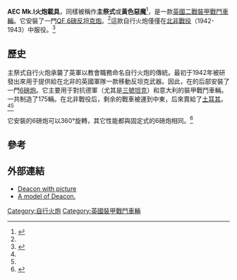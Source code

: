 {{Infobox Weapon
|is_vehicle=yes
|is_artillery=no
|is_UK=yes
|type=[[自行火炮|自行火炮]]、[[驅逐戰車|驅逐戰車]]
|origin={{UK}}
|        name=AEC Mk I火炮載具 <br />通稱：主祭式
|        image=[[File:AEC_Deacon.jpg|200px]] <br />[[File:主祭式自行火炮.jpg|200px]]
|   image_size=
|      caption=
|       length=21 ft (6.39 m)
|        width=7 ft 9 in (2.36 m)
|       height=9 ft 3 in (2.82 m)
|       weight=12.2 tonne
|   suspension=輪式（4 x 4 ）
|   speed=19 mph (30 km/h)
|        vehicle_range=280 km
|primary_armament=[[QF_6磅炮|QF 6磅炮]] (57 mm)<br />備彈量24發
|    secondary-armament=無
|       armour=最大20 mm 
|       engine=AEC A173 6缸 [[柴油機|柴油機]]
| engine_power=95匹
|     pw_ratio=7.8匹/噸
|         crew=4
<!-- Service history -->
|service= 1942–43
|used_by= {{UK}}
|wars= [[第二次世界大戰|第二次世界大戰]]
<!-- Production history -->
|designer= 
|design_date=
|manufacturer=AEC
|production_date=
|number= 175
|variants= 
<!-- Ranged weapon specifications --> 
|cartridge= 
|caliber= 
|action= 
|rate= 
|velocity= 
|range= 
|max_range= 
|feed= 
|sights= 
<!-- Artillery specifications -->
|breech=
|recoil=
|carriage=
|elevation=
}}
'''AEC Mk.I火炮載具'''，同樣被稱作'''主祭式'''或'''黃色惡魔'''<ref name=aec>{{Cite web  |url=http://en.valka.cz/viewtopic.php/t/63270/start/-1  |title=AEC 6 pdr. I Gun Carrier Mk.  |accessdate=2014-01-11  |archive-date=2014-01-11  |archive-url=https://web.archive.org/web/20140111072739/http://en.valka.cz/viewtopic.php/t/63270/start/-1  |dead-url=no  }}</ref>，是一款[[英國|英國]][[二戰|二戰]][[裝甲戰鬥車輛|裝甲戰鬥車輛]]。它安裝了一門[[QF_6磅炮|QF 6磅反坦克炮]]。<ref name="aec"/>這款自行火炮僅僅在[[北非戰役|北非戰役]]（1942-1943）中服役。<ref name=QQQ>{{Cite web |url=http://www.cgexperience.com/hqblueprints/wwi/militay/armouredvehicles/british/deacon |title=Deacon Carrier AEC 6pdr Gun Mk.I |access-date=2014-01-11 |archive-url=https://web.archive.org/web/20140111082747/http://www.cgexperience.com/hqblueprints/wwi/militay/armouredvehicles/british/deacon |archive-date=2014-01-11 |dead-url=yes }}</ref>

==歷史==
主祭式自行火炮承襲了英軍以教會職務命名自行火炮的傳統。最初于1942年被研發出來用于提供給在北非的英國軍隊一款移動反坦克武器。因此，在{{tsl|en|AEC Matador|AEC鬥牛士中型火炮牽引車}}的后部安裝了一門[[6磅炮|6磅炮]]。它主要用于對抗德軍（尤其是[[三號坦克|三號坦克]]）和意大利的裝甲戰鬥車輛。一共制造了175輛。在北非戰役后，剩余的戰車被運到中東，后來賣給了[[土耳其|土耳其]]。<ref name="aec"/><ref name="QQQ"/>

它安裝的6磅炮可以360°旋轉，其它性能都與固定式的6磅炮相同。<ref>{{Cite web |url=http://www.ra39-45.pwp.blueyonder.co.uk/guns/page7.html |title=6 pdr Anti-Tank Gun SP Deacon |deadurl=yes |archiveurl=https://web.archive.org/web/20141126152359/http://www.ra39-45.pwp.blueyonder.co.uk/guns/page7.html |archivedate=2014-11-26 |accessdate=2014-01-11 }}</ref>

==參考==
{{Reflist}}

==外部連結==
*[http://www.brindale.co.uk/ach/prv_site/external_links/deacon.htm Deacon with picture] {{Wayback|url=http://www.brindale.co.uk/ach/prv_site/external_links/deacon.htm |date=20180705225449 }}
*[https://web.archive.org/web/20120206032211/http://www.missionmodels.com/files/images/t_16360.jpg A model of Deacon.]
{{WWIIBritishAFVs}}

[[Category:自行火炮|Category:自行火炮]]
[[Category:英國裝甲戰鬥車輛|Category:英國裝甲戰鬥車輛]]